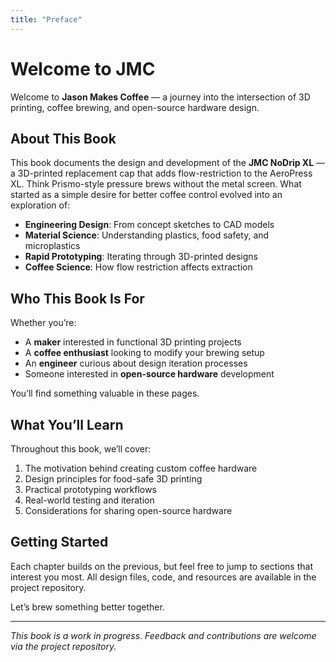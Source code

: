 ```yaml
---
title: "Preface"
---
```


# Welcome to JMC

Welcome to **Jason Makes Coffee** — a journey into the intersection of 3D printing, coffee brewing, and open-source hardware design.

## About This Book

This book documents the design and development of the **JMC NoDrip XL** — a 3D-printed replacement cap that adds flow-restriction to the AeroPress XL. Think Prismo-style pressure brews without the metal screen. What started as a simple desire for better coffee control evolved into an exploration of:

- **Engineering Design**: From concept sketches to CAD models
- **Material Science**: Understanding plastics, food safety, and microplastics
- **Rapid Prototyping**: Iterating through 3D-printed designs
- **Coffee Science**: How flow restriction affects extraction

## Who This Book Is For

Whether you're:

- A **maker** interested in functional 3D printing projects
- A **coffee enthusiast** looking to modify your brewing setup
- An **engineer** curious about design iteration processes
- Someone interested in **open-source hardware** development

You'll find something valuable in these pages.

## What You'll Learn

Throughout this book, we'll cover:

1. The motivation behind creating custom coffee hardware
2. Design principles for food-safe 3D printing
3. Practical prototyping workflows
4. Real-world testing and iteration
5. Considerations for sharing open-source hardware

## Getting Started

Each chapter builds on the previous, but feel free to jump to sections that interest you most. All design files, code, and resources are available in the project repository.

Let's brew something better together.

---

*This book is a work in progress. Feedback and contributions are welcome via the project repository.*